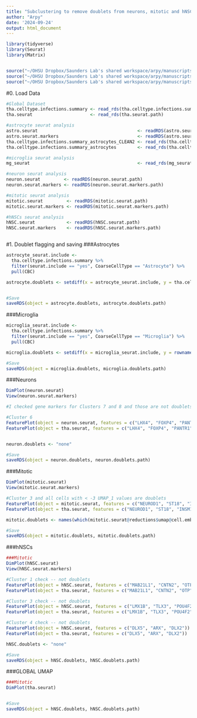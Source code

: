 ```yaml
---
title: "Subclustering to remove doublets from neurons, mitotic and hNSCs libraries"
author: "Arpy"
date: '2024-09-24'
output: html_document
---
```

```r
library(tidyverse)
library(Seurat)
library(Matrix)


source("~/OHSU Dropbox/Saunders Lab's shared workspace/arpy/manuscripts/2023_Thai2P4M_FeigeYoung/ms_analyses/1_karl_analysis/r_functions_paths/_color_palettes_tha2P4M.R")
source("~/OHSU Dropbox/Saunders Lab's shared workspace/arpy/manuscripts/2023_Thai2P4M_FeigeYoung/ms_analyses/1_karl_analysis/r_functions_paths/_karl_tha2P4M_functions.R")
source("~/OHSU Dropbox/Saunders Lab's shared workspace/arpy/manuscripts/2023_Thai2P4M_FeigeYoung/ms_analyses/1_karl_analysis/r_functions_paths/_karl_tha2P4M_filepaths.R")
```

#0. Load Data
```r
#Global Dataset 
tha.celltype.infections.summary <- read_rds(tha.celltype.infections.summary.path)
tha.seurat                      <- read_rds(tha.seurat.path)

#astrocyte seurat analysis
astro.seurat                                      <- readRDS(astro.seurat.path)
astro.seurat.markers                              <- readRDS(astro.seurat.markers.path)
tha.celltype.infections.summary_astrocytes_CLEAN2 <- read_rds(tha.celltype.infections.summary_astrocytes_CLEAN2.path) #doublets removed from 6a_astrocytes_PP_Arpy_v1
tha.celltype.infections.summary_astrocytes        <- read_rds(tha.celltype.infections.summary_astrocytes.path)

#microglia seurat analysis
mg_seurat                                         <- read_rds(mg_seurat.path) #doublets removed by greg

#neuron seurat analysis
neuron.seurat         <- readRDS(neuron.seurat.path)
neuron.seurat.markers <- readRDS(neuron.seurat.markers.path)

#mitotic seurat analysis
mitotic.seurat         <- readRDS(mitotic.seurat.path)
mitotic.seurat.markers <- readRDS(mitotic.seurat.markers.path)

#hNSCs seurat analysis
hNSC.seurat            <- readRDS(hNSC.seurat.path)
hNSC.seurat.markers    <- readRDS(hNSC.seurat.markers.path)



```

#1. Doublet flagging and saving
###Astrocytes
```r

astrocyte_seurat.include <- 
  tha.celltype.infections.summary %>%
  filter(seurat.include == "yes", CoarseCellType == "Astrocyte") %>%
  pull(CBC)

astrocyte.doublets <- setdiff(x = astrocyte_seurat.include, y = tha.celltype.infections.summary_astrocytes_CLEAN2$CBC)


#Save
saveRDS(object = astrocyte.doublets, astrocyte.doublets.path)

```

###Microglia
```r

microglia_seurat.include <- 
  tha.celltype.infections.summary %>%
  filter(seurat.include == "yes", CoarseCellType == "Microglia") %>%
  pull(CBC)

microglia.doublets <- setdiff(x = microglia_seurat.include, y = rownames( mg_seurat@meta.data ))

#Save
saveRDS(object = microglia.doublets, microglia.doublets.path)

```

###Neurons
```r

DimPlot(neuron.seurat)
View(neuron.seurat.markers)

#I checked gene markers for Clusters 7 and 8 and those are not doublets

#Cluster 6 
FeaturePlot(object = neuron.seurat, features = c("LHX4", "FOXP4", "PANTR1"))
FeaturePlot(object = tha.seurat, features = c("LHX4", "FOXP4", "PANTR1"))


neuron.doublets <- "none"

#Save
saveRDS(object = neuron.doublets, neuron.doublets.path)


```

###Mitotic
```r

DimPlot(mitotic.seurat)
View(mitotic.seurat.markers)

#Cluster 3 and all cells with < -3 UMAP_1 values are doublets
FeaturePlot(object = mitotic.seurat, features = c("NEUROD1", "ST18", "INSM1"))
FeaturePlot(object = tha.seurat, features = c("NEUROD1", "ST18", "INSM1"))

mitotic.doublets <- names(which(mitotic.seurat@reductions$umap@cell.embeddings[,"UMAP_1"] < -3))

#Save
saveRDS(object = mitotic.doublets, mitotic.doublets.path)


```


###hNSCs
```r

###Mitotic
DimPlot(hNSC.seurat)
View(hNSC.seurat.markers)

#Cluster 1 check -- not doublets
FeaturePlot(object = hNSC.seurat, features = c("MAB21L1", "CNTN2", "OTP", "C1QL1"))
FeaturePlot(object = tha.seurat, features = c("MAB21L1", "CNTN2", "OTP", "C1QL1"))

#Cluster 3 check -- not doublets
FeaturePlot(object = hNSC.seurat, features = c("LMX1B", "TLX3", "POU4F2"))
FeaturePlot(object = tha.seurat, features = c("LMX1B", "TLX3", "POU4F2"))

#Cluster 4 check -- not doublets
FeaturePlot(object = hNSC.seurat, features = c("DLX5", "ARX", "DLX2"))
FeaturePlot(object = tha.seurat, features = c("DLX5", "ARX", "DLX2"))

hNSC.doublets <- "none"

#Save
saveRDS(object = hNSC.doublets, hNSC.doublets.path)

```

###GLOBAL UMAP
```r

###Mitotic
DimPlot(tha.seurat)


#Save
saveRDS(object = hNSC.doublets, hNSC.doublets.path)

```


